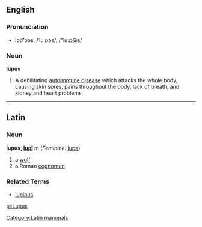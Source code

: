 == English ==
=== Pronunciation ===
*loo͝'pəs, /ˈluːpəs/, /"lu:p@s/

=== Noun ===
'''lupus'''

#A debilitating [[autoimmune disease]] which attacks the whole body, causing skin sores, pains throughout the body, lack of breath, and kidney and heart problems.

----

==Latin==
[[Category:Latin mammals]]
===Noun===
'''lupus, [[Wiktionary Appendix:Latin second declension|lupī]]''' ''m'' (''Feminine:'' [[lupa]])

#a [[wolf]]
#a Roman [[cognomen]]

===Related Terms===
*[[lupinus]]

[[pl:Lupus]]